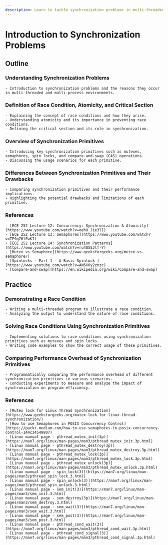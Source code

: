 ```yaml
---
description: Learn to tackle synchronization problems in multi-threaded environments. Understand race conditions, atomicity, and critical sections. Explore mutexes, semaphores, and spin locks. Practice solving race conditions and optimizing performance.
---
```


# Introduction to Synchronization Problems

## Outline
### Understanding Synchronization Problems
    - Introduction to synchronization problems and the reasons they occur in multi-threaded and multi-process environments.

### Definition of Race Condition, Atomicity, and Critical Section
    - Explaining the concept of race conditions and how they arise.
    - Understanding atomicity and its importance in preventing race conditions.
    - Defining the critical section and its role in synchronization.

### Overview of Synchronization Primitives
    - Introducing key synchronization primitives such as mutexes, semaphores, spin locks, and compare-and-swap (CAS) operations.
    - Discussing the usage scenarios for each primitive.

### Differences Between Synchronization Primitives and Their Drawbacks
    - Comparing synchronization primitives and their performance implications.
    - Highlighting the potential drawbacks and limitations of each primitive.

### References
    - [ECE 252 Lecture 12: Concurrency: Synchronization & Atomicity](https://www.youtube.com/watch?v=oehU_Jie3lI)
    - [ECE 252 Lecture 13: Semaphores](https://www.youtube.com/watch?v=TF9q76lEwKI)
    - [ECE 252 Lecture 14: Synchronization Patterns](https://www.youtube.com/watch?v=ru4Q55Jlf-Y)
    - [Mutex vs Semaphore](https://www.geeksforgeeks.org/mutex-vs-semaphore/)
    - [Spinlocks - Part 1 - A Basic Spinlock ](https://www.youtube.com/watch?v=AN6XHy2znzc)
    - [Compare-and-swap](https://en.wikipedia.org/wiki/Compare-and-swap)

## Practice
### Demonstrating a Race Condition
    - Writing a multi-threaded program to illustrate a race condition.
    - Analyzing the output to understand the nature of race conditions.

### Solving Race Conditions Using Synchronization Primitives
    - Implementing solutions to race conditions using synchronization primitives such as mutexes and spin locks.
    - Writing code examples to show the correct usage of these primitives.

### Comparing Performance Overhead of Synchronization Primitives
    - Programmatically comparing the performance overhead of different synchronization primitives in various scenarios.
    - Conducting experiments to measure and analyze the impact of synchronization on program efficiency.

### References
    - [Mutex lock for Linux Thread Synchronization](https://www.geeksforgeeks.org/mutex-lock-for-linux-thread-synchronization/)
    - [How to use Semaphores in POSIX Concurrency Control](https://packt.medium.com/how-to-use-semaphores-in-posix-concurrency-control-144c34549807)
    - [Linux manual page - pthread_mutex_init(3p)](https://man7.org/linux/man-pages/man3/pthread_mutex_init.3p.html)
    - [Linux manual page - pthread_mutex_destroy(3p)](https://man7.org/linux/man-pages/man3/pthread_mutex_destroy.3p.html)
    - [Linux manual page - pthread_mutex_lock(3p)](https://man7.org/linux/man-pages/man3/pthread_mutex_lock.3p.html)
    - [Linux manual page - pthread_mutex_unlock(3p)](https://man7.org/linux/man-pages/man3/pthread_mutex_unlock.3p.html)
    - [Linux manual page - spin_lock(3)](https://man7.org/linux/man-pages/man3/pthread_spin_lock.3.html)
    - [Linux manual page - spin_unlock(3)](https://man7.org/linux/man-pages/man3/pthread_spin_unlock.3.html)
    - [Linux manual page - sem_init(3)](https://man7.org/linux/man-pages/man3/sem_init.3.html)
    - [Linux manual page - sem_destroy(3p)](https://man7.org/linux/man-pages/man3/sem_destroy.3.html)
    - [Linux manual page - sem_wait(3)](https://man7.org/linux/man-pages/man3/sem_wait.3.html)
    - [Linux manual page - sem_post(3)](https://man7.org/linux/man-pages/man3/sem_post.3.html)
    - [Linux manual page - pthread_cond_wait(3)](https://man7.org/linux/man-pages/man3/pthread_cond_wait.3p.html)
    - [Linux manual page - pthread_cond_signal(3)](https://man7.org/linux/man-pages/man3/pthread_cond_signal.3p.html)
  